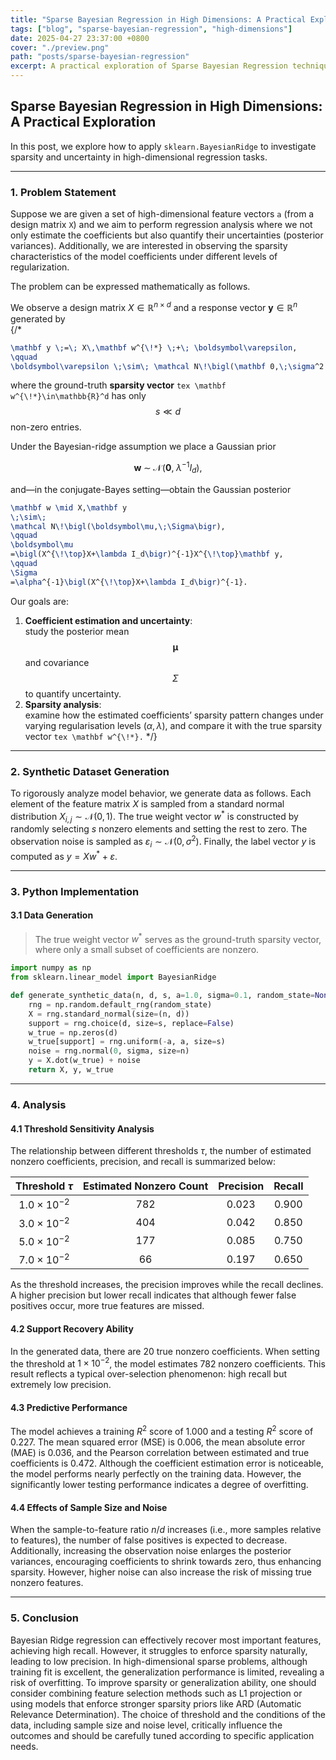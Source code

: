 ```yaml
---
title: "Sparse Bayesian Regression in High Dimensions: A Practical Exploration"
tags: ["blog", "sparse-bayesian-regression", "high-dimensions"]
date: 2025-04-27 23:37:00 +0800
cover: "./preview.png"
path: "posts/sparse-bayesian-regression"
excerpt: A practical exploration of Sparse Bayesian Regression techniques in high dimensions.
---
```


## Sparse Bayesian Regression in High Dimensions: A Practical Exploration

In this post, we explore how to apply `sklearn.BayesianRidge` to investigate sparsity and uncertainty in high-dimensional regression tasks.

---

### 1. Problem Statement

Suppose we are given a set of high-dimensional feature vectors `a` (from a design matrix `X`) and we aim to perform regression analysis where we not only estimate the coefficients but also quantify their uncertainties (posterior variances). Additionally, we are interested in observing the sparsity characteristics of the model coefficients under different levels of regularization.

The problem can be expressed mathematically as follows.

We observe a design matrix $X\in\mathbb{R}^{n\times d}$ and a response vector $\mathbf y\in\mathbb{R}^n$ generated by  
{/* 
```tex
\mathbf y \;=\; X\,\mathbf w^{\!*} \;+\; \boldsymbol\varepsilon,
\qquad
\boldsymbol\varepsilon \;\sim\; \mathcal N\!\bigl(\mathbf 0,\;\sigma^2 I_n\bigr),
```

where the ground-truth **sparsity vector** ```tex \mathbf w^{\!*}\in\mathbb{R}^d``` has only $$s\ll d$$ non-zero entries.

Under the Bayesian-ridge assumption we place a Gaussian prior  

$$
\mathbf w \;\sim\; \mathcal N\!\bigl(\mathbf 0,\;\lambda^{-1} I_d\bigr),
$$

and—in the conjugate-Bayes setting—obtain the Gaussian posterior  

```tex
\mathbf w \mid X,\mathbf y
\;\sim\;
\mathcal N\!\bigl(\boldsymbol\mu,\;\Sigma\bigr),
\qquad
\boldsymbol\mu
=\bigl(X^{\!\top}X+\lambda I_d\bigr)^{-1}X^{\!\top}\mathbf y,
\qquad
\Sigma
=\alpha^{-1}\bigl(X^{\!\top}X+\lambda I_d\bigr)^{-1}.
```

Our goals are:

1. **Coefficient estimation and uncertainty**:  
   study the posterior mean $$\boldsymbol\mu$$ and covariance $$\Sigma$$ to quantify uncertainty.
2. **Sparsity analysis**:  
   examine how the estimated coefficients’ sparsity pattern changes under varying regularisation levels $(\alpha,\lambda)$, and compare it with the true sparsity vector ```tex \mathbf w^{\!*}.``` */}

---

### 2. Synthetic Dataset Generation

To rigorously analyze model behavior, we generate data as follows. Each element of the feature matrix $X$ is sampled from a standard normal distribution $X_{i,j} \sim \mathcal{N}(0,1)$. The true weight vector $w^*$ is constructed by randomly selecting $s$ nonzero elements and setting the rest to zero. The observation noise is sampled as $\varepsilon_i \sim \mathcal{N}(0, \sigma^2)$. Finally, the label vector $y$ is computed as $y = Xw^* + \varepsilon$.

---

### 3. Python Implementation

#### 3.1 Data Generation

> The true weight vector $w^*$ serves as the ground-truth sparsity vector, where only a small subset of coefficients are nonzero.

```python
import numpy as np
from sklearn.linear_model import BayesianRidge

def generate_synthetic_data(n, d, s, a=1.0, sigma=0.1, random_state=None):
    rng = np.random.default_rng(random_state)
    X = rng.standard_normal(size=(n, d))
    support = rng.choice(d, size=s, replace=False)
    w_true = np.zeros(d)
    w_true[support] = rng.uniform(-a, a, size=s)
    noise = rng.normal(0, sigma, size=n)
    y = X.dot(w_true) + noise
    return X, y, w_true
```

---

### 4. Analysis

#### 4.1 Threshold Sensitivity Analysis

The relationship between different thresholds $\tau$, the number of estimated nonzero coefficients, precision, and recall is summarized below:

| Threshold $\tau$ | Estimated Nonzero Count | Precision | Recall |
|:---------------:|:------------------------:|:---------:|:------:|
| $1.0\times10^{-2}$ | 782 | 0.023 | 0.900 |
| $3.0\times10^{-2}$ | 404 | 0.042 | 0.850 |
| $5.0\times10^{-2}$ | 177 | 0.085 | 0.750 |
| $7.0\times10^{-2}$ | 66  | 0.197 | 0.650 |

As the threshold increases, the precision improves while the recall declines. A higher precision but lower recall indicates that although fewer false positives occur, more true features are missed.

#### 4.2 Support Recovery Ability

In the generated data, there are 20 true nonzero coefficients. When setting the threshold at $1\times10^{-2}$, the model estimates 782 nonzero coefficients. This result reflects a typical over-selection phenomenon: high recall but extremely low precision.

#### 4.3 Predictive Performance

The model achieves a training $R^2$ score of 1.000 and a testing $R^2$ score of 0.227. The mean squared error (MSE) is 0.006, the mean absolute error (MAE) is 0.036, and the Pearson correlation between estimated and true coefficients is 0.472. Although the coefficient estimation error is noticeable, the model performs nearly perfectly on the training data. However, the significantly lower testing performance indicates a degree of overfitting.

#### 4.4 Effects of Sample Size and Noise

When the sample-to-feature ratio $n/d$ increases (i.e., more samples relative to features), the number of false positives is expected to decrease. Additionally, increasing the observation noise enlarges the posterior variances, encouraging coefficients to shrink towards zero, thus enhancing sparsity. However, higher noise can also increase the risk of missing true nonzero features.

---

### 5. Conclusion

Bayesian Ridge regression can effectively recover most important features, achieving high recall. However, it struggles to enforce sparsity naturally, leading to low precision. In high-dimensional sparse problems, although training fit is excellent, the generalization performance is limited, revealing a risk of overfitting. To improve sparsity or generalization ability, one should consider combining feature selection methods such as L1 projection or using models that enforce stronger sparsity priors like ARD (Automatic Relevance Determination). The choice of threshold and the conditions of the data, including sample size and noise level, critically influence the outcomes and should be carefully tuned according to specific application needs.